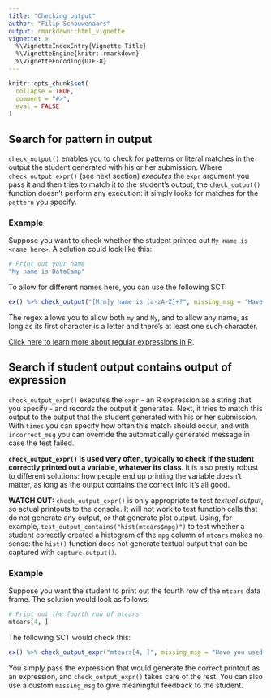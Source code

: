 ```yaml
---
title: "Checking output"
author: "Filip Schouwenaars"
output: rmarkdown::html_vignette
vignette: >
  %\VignetteIndexEntry{Vignette Title}
  %\VignetteEngine{knitr::rmarkdown}
  %\VignetteEncoding{UTF-8}
---
```


```r
knitr::opts_chunk$set(
  collapse = TRUE,
  comment = "#>",
  eval = FALSE
)
```

## Search for pattern in output

`check_output()` enables you to check for patterns or literal matches in the output the student generated with his or her submission. Where `check_output_expr()` (see next section) _executes_ the `expr` argument you pass it and then tries to match it to the student's output, the `check_output()` function doesn't perform any execution: it simply looks for matches for the `pattern` you specify.

### Example

Suppose you want to check whether the student printed out `My name is <name here>`. A solution could look like this:

```r
# Print out your name
"My name is DataCamp"
```

To allow for different names here, you can use the following SCT:

```r
ex() %>% check_output("[M|m]y name is [a-zA-Z]+?", missing_msg = "Have you printed out your name?")
```

The regex allows you to allow both `my` and `My`, and to allow any name, as long as its first character is a letter and there's at least one such character.

[Click here to learn more about regular expressions in R](https://stat.ethz.ch/R-manual/R-devel/library/base/html/regex.html).

## Search if student output contains output of expression

`check_output_expr()` executes the `expr` - an R expression as a string that you specify - and records the output it generates. Next, it tries to match this output to the output that the student generated with his or her submission. With `times` you can specify how often this match should occur, and with `incorrect_msg` you can override the automatically generated message in case the test failed.

**`check_output_expr()` is used very often, typically to check if the student correctly printed out a variable, whatever its class**. It is also pretty robust to different solutions: how people end up printing the variable doesn't matter, as long as the output contains the correct info it's all good.

**WATCH OUT:** `check_output_expr()` is only appropriate to test _textual output_, so actual printouts to the console. It will not work to test function calls that do not generate any output, or that generate plot output. Using, for example, `test_output_contains("hist(mtcars$mpg)")` to test whether a student correctly created a histogram of the `mpg` column of `mtcars` makes no sense: the `hist()` function does not generate textual output that can be captured with `capture.output()`.

### Example

Suppose you want the student to print out the fourth row of the `mtcars` data frame. The solution would look as follows:

```r
# Print out the fourth row of mtcars
mtcars[4, ]
```

The following SCT would check this:

```r
ex() %>% check_output_expr("mtcars[4, ]", missing_msg = "Have you used `[4, ]` to print out the fourth row of `mtcars`?")
```

You simply pass the expression that would generate the correct printout as an expression, and `check_output_expr()` takes care of the rest. You can also use a custom `missing_msg` to give meaningful feedback to the student.
